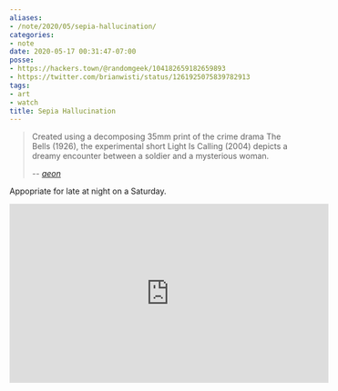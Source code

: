 ```yaml
---
aliases:
- /note/2020/05/sepia-hallucination/
categories:
- note
date: 2020-05-17 00:31:47-07:00
posse:
- https://hackers.town/@randomgeek/104182659182659893
- https://twitter.com/brianwisti/status/1261925075839782913
tags:
- art
- watch
title: Sepia Hallucination
---
```


[aeon]: https://aeon.co/videos/when-a-decomposing-century-old-film-becomes-a-haunting-meditation-on-memory

> Created using a decomposing 35mm print of the crime drama The Bells (1926),
> the experimental short Light Is Calling (2004) depicts a dreamy encounter
> between a soldier and a mysterious woman.
>
> -- <cite>[aeon][]</cite>

Appopriate for late at night on a Saturday.

<iframe width="560" height="315" src="https://www.youtube.com/embed/yx0HzBiaVn4" title="YouTube video player" frameborder="0" allow="accelerometer; autoplay; clipboard-write; encrypted-media; gyroscope; picture-in-picture" allowfullscreen></iframe>